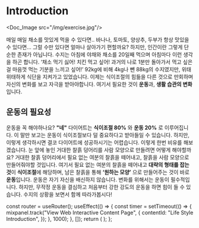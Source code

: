 # Introduction


<Doc_Image src="/img/exercise.jpg"/>

매일 매일 채소를 맛있게 먹을 수 있다면.. 바나나, 토마토, 양상추, 두부가 항상 맛있을 수 있다면… 그럴 수만 있다면 얼마나 살아가기 편할까요? 하지만, 인간이란 그렇게 단순한 존재가 아닙니다. 수지는 아침에 야채와 채소를 20일째 먹으며 아침마다 이런 생각을 하곤 합니다. ‘채소 먹기 싫어! 치킨 먹고 싶어! 과거의 나로 1분만 돌아가서 먹고 싶은걸 마음껏 먹는 기분을 느끼고 싶어!’ 92kg에 비해 4kg나 뺀 88kg의 수지였지만, 위태위태하게 식단을 지켜가고 있었습니다. 이제는 식이조절의 힘듦을 다른 것으로 만회하며 자신의 변화를 보고 자극을 받아야합니다. 여기서 필요한 것이 **운동**과, **생활 습관의 변화**입니다.

## 운동의 필요성

운동을 꼭 해야하나요? **"네"** 다이어트는 **식이조절 80%** 와 **운동 20%** 로 이루어집니다. 이 말만 보고는 운동이 식이조절보다 덜 중요하다고 받아들일 수 있습니다. 하지만, 이렇게 생각하시면 결코 다이어트에 성공하시기는 어렵습니다. 이렇게 한번 비유를 해보겠습니다. 눈 앞에 놓인 거대한 찰흙 덩어리를 사람 모양으로 만들려면 어떻게 해야할까요? 거대한 찰흙 덩어리에서 필요 없는 여분의 찰흙을 떼어내고, 찰흙을 사람 모양으로 만들어줘야할 것입니다. 여기서 필요 없는 여분의 찰흙을 떼어내고 **대략의 형태를 잡는 것**이 **식이조절**에 해당하며, 남은 찰흙을 통해 **‘원하는 모양’** 으로 만들어주는 것이 바로 **운동**입니다. 운동은 자기 자신을 배신하지 않습니다. 변화를 위해서는 운동이 필수적입니다. 하지만, 무작정 운동을 결심하고 처음부터 강한 강도의 운동을 하면 힘이 들 수 있습니다. 수지의 상황을 보면서 함께 따라가봅시다!



  const router = useRouter();
  useEffect(() => {
    const timer = setTimeout(() => {
      mixpanel.track("View Web Interactive Content Page", {
        contentId: "Life Style Introduction",
      });
    }, 1000);
  }, []);
  return (
    <PageKey route={router.pathname} EventName="Life Style Introduction" />
  );
};

<Final />
